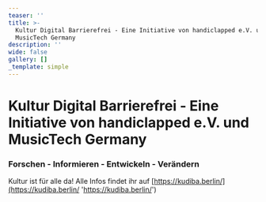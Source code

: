 ```yaml
---
teaser: ''
title: >-
  Kultur Digital Barrierefrei - Eine Initiative von handiclapped e.V. und
  MusicTech Germany
description: ''
wide: false
gallery: []
_template: simple
---
```


# Kultur Digital Barrierefrei - Eine Initiative von handiclapped e.V. und MusicTech Germany

### Forschen - Informieren - Entwickeln - Verändern

Kultur ist für alle da! Alle Infos findet ihr auf [https://kudiba.berlin/](https://kudiba.berlin/ 'https://kudiba.berlin/')
